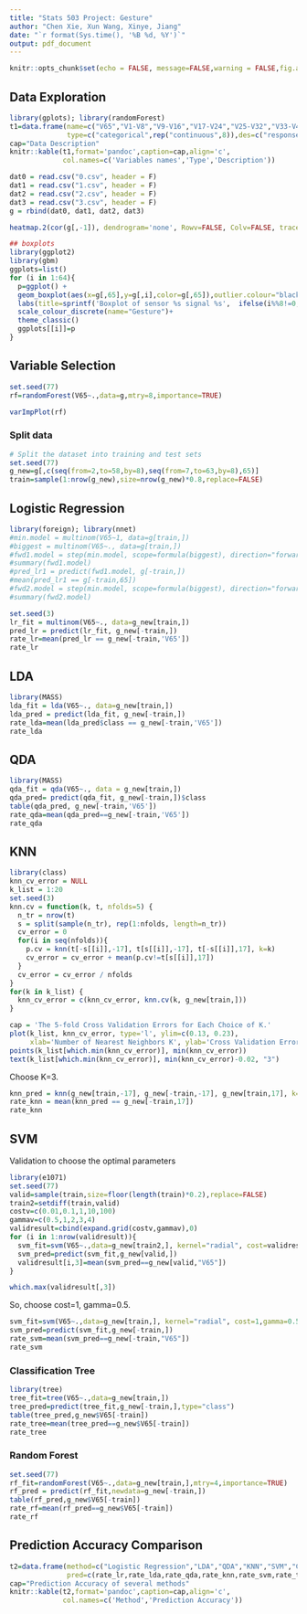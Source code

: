 ```yaml
---
title: "Stats 503 Project: Gesture"
author: "Chen Xie, Xun Wang, Xinye, Jiang"
date: "`r format(Sys.time(), '%B %d, %Y')`"
output: pdf_document
---
```


```r
knitr::opts_chunk$set(echo = FALSE, message=FALSE,warning = FALSE,fig.align='center')
```

## Data Exploration
```r
library(gplots); library(randomForest)
t1=data.frame(name=c("V65","V1-V8","V9-V16","V17-V24","V25-V32","V33-V40","V41-V48","V49-V56","V57-V64"),
              type=c("categorical",rep("continuous",8)),des=c("response",paste0("Sensor",1:8)))
cap="Data Description"
knitr::kable(t1,format='pandoc',caption=cap,align='c',
             col.names=c('Variables names','Type','Description'))
```


```r
dat0 = read.csv("0.csv", header = F)
dat1 = read.csv("1.csv", header = F)
dat2 = read.csv("2.csv", header = F)
dat3 = read.csv("3.csv", header = F)
g = rbind(dat0, dat1, dat2, dat3)
```

```r
heatmap.2(cor(g[,-1]), dendrogram='none', Rowv=FALSE, Colv=FALSE, trace='none')
```

```r
## boxplots
library(ggplot2)
library(gbm)
ggplots=list()
for (i in 1:64){
  p=ggplot() +
  geom_boxplot(aes(x=g[,65],y=g[,i],color=g[,65]),outlier.colour="black", outlier.shape=10,outlier.size=2, notch=FALSE)+
  labs(title=sprintf('Boxplot of sensor %s signal %s',  ifelse(i%%8!=0,i%/%8+1,i/8), ifelse(i%%8!=0,i%%8,8) ) , x='Gesture',y='Sensor')+
  scale_colour_discrete(name="Gesture")+
  theme_classic()
  ggplots[[i]]=p
}

```

## Variable Selection

```r
set.seed(77)
rf=randomForest(V65~.,data=g,mtry=8,importance=TRUE)
```

```r
varImpPlot(rf)
```


### Split data
```r
# Split the dataset into training and test sets
set.seed(77)
g_new=g[,c(seq(from=2,to=58,by=8),seq(from=7,to=63,by=8),65)]
train=sample(1:nrow(g_new),size=nrow(g_new)*0.8,replace=FALSE)
```

## Logistic Regression

```r
library(foreign); library(nnet)
#min.model = multinom(V65~1, data=g[train,])
#biggest = multinom(V65~., data=g[train,])
#fwd1.model = step(min.model, scope=formula(biggest), direction="forward")
#summary(fwd1.model)
#pred_lr1 = predict(fwd1.model, g[-train,])
#mean(pred_lr1 == g[-train,65])
#fwd2.model = step(min.model, scope=formula(biggest), direction="forward", k=log(length(train)))
#summary(fwd2.model)
```

```r
set.seed(3)
lr_fit = multinom(V65~., data=g_new[train,])
pred_lr = predict(lr_fit, g_new[-train,])
rate_lr=mean(pred_lr == g_new[-train,'V65'])
rate_lr
```

## LDA

```r
library(MASS)
lda_fit = lda(V65~., data=g_new[train,])
lda_pred = predict(lda_fit, g_new[-train,])
rate_lda=mean(lda_pred$class == g_new[-train,'V65'])
rate_lda
```

## QDA

```r
library(MASS)
qda_fit = qda(V65~., data = g_new[train,])
qda_pred= predict(qda_fit, g_new[-train,])$class
table(qda_pred, g_new[-train,'V65'])
rate_qda=mean(qda_pred==g_new[-train,'V65'])
rate_qda
```


## KNN

```r
library(class)
knn_cv_error = NULL
k_list = 1:20
set.seed(3)
knn.cv = function(k, t, nfolds=5) {
  n_tr = nrow(t)
  s = split(sample(n_tr), rep(1:nfolds, length=n_tr))
  cv_error = 0
  for(i in seq(nfolds)){
    p.cv = knn(t[-s[[i]],-17], t[s[[i]],-17], t[-s[[i]],17], k=k)
    cv_error = cv_error + mean(p.cv!=t[s[[i]],17])
  }
  cv_error = cv_error / nfolds
}
for(k in k_list) {
  knn_cv_error = c(knn_cv_error, knn.cv(k, g_new[train,]))
}
```

```r
cap = 'The 5-fold Cross Validation Errors for Each Choice of K.'
plot(k_list, knn_cv_error, type='l', ylim=c(0.13, 0.23),
     xlab='Number of Nearest Neighbors K', ylab='Cross Validation Error')
points(k_list[which.min(knn_cv_error)], min(knn_cv_error))
text(k_list[which.min(knn_cv_error)], min(knn_cv_error)-0.02, "3")
```

Choose K=3.

```r
knn_pred = knn(g_new[train,-17], g_new[-train,-17], g_new[train,17], k=3)
rate_knn = mean(knn_pred == g_new[-train,17])
rate_knn
```

## SVM
Validation to choose the optimal parameters
```r
library(e1071)
set.seed(77)
valid=sample(train,size=floor(length(train)*0.2),replace=FALSE)
train2=setdiff(train,valid)
costv=c(0.01,0.1,1,10,100)
gammav=c(0.5,1,2,3,4)
validresult=cbind(expand.grid(costv,gammav),0)
for (i in 1:nrow(validresult)){
  svm_fit=svm(V65~.,data=g_new[train2,], kernel="radial", cost=validresult[i,1],gamma=validresult[i,2])
  svm_pred=predict(svm_fit,g_new[valid,])
  validresult[i,3]=mean(svm_pred==g_new[valid,"V65"])
}
```

```r
which.max(validresult[,3])
```

So, choose cost=1, gamma=0.5.

```r
svm_fit=svm(V65~.,data=g_new[train,], kernel="radial", cost=1,gamma=0.5)
svm_pred=predict(svm_fit,g_new[-train,])
rate_svm=mean(svm_pred==g_new[-train,"V65"])
rate_svm
```

### Classification Tree
```r
library(tree)
tree_fit=tree(V65~.,data=g_new[train,])
tree_pred=predict(tree_fit,g_new[-train,],type="class")
table(tree_pred,g_new$V65[-train])
rate_tree=mean(tree_pred==g_new$V65[-train])
rate_tree
```


### Random Forest
```r
set.seed(77)
rf_fit=randomForest(V65~.,data=g_new[train,],mtry=4,importance=TRUE)
rf_pred = predict(rf_fit,newdata=g_new[-train,])
table(rf_pred,g_new$V65[-train])
rate_rf=mean(rf_pred==g_new$V65[-train])
rate_rf
```


## Prediction Accuracy Comparison
```r
t2=data.frame(method=c("Logistic Regression","LDA","QDA","KNN","SVM","Classification Tree","Random Forest"),
              pred=c(rate_lr,rate_lda,rate_qda,rate_knn,rate_svm,rate_tree,rate_rf))
cap="Prediction Accuracy of several methods"
knitr::kable(t2,format='pandoc',caption=cap,align='c',
             col.names=c('Method','Prediction Accuracy'))
```




